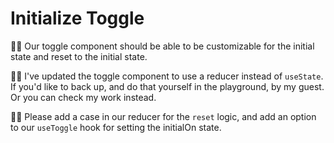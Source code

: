 # Initialize Toggle

👨‍💼 Our toggle component should be able to be customizable for the initial state
and reset to the initial state.

🧝‍♂️ I've updated the toggle component to use a reducer instead of `useState`. If
you'd like to back up, and do that yourself in the playground, by my guest. Or
you can <PrevDiffLink>check my work</PrevDiffLink> instead.

👨‍💼 Please add a case in our reducer for the `reset` logic, and add an option to
our `useToggle` hook for setting the initialOn state.
